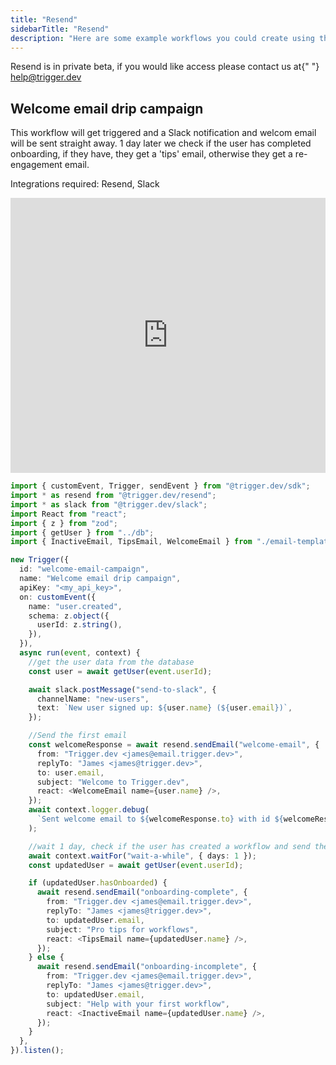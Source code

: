 ```yaml
---
title: "Resend"
sidebarTitle: "Resend"
description: "Here are some example workflows you could create using the Resend integration."
---
```


<Tip>
  Resend is in private beta, if you would like access please contact us at{" "}
  <a href="mailto:help@trigger.dev">help@trigger.dev</a>
</Tip>

## Welcome email drip campaign

This workflow will get triggered and a Slack notification and welcom email will be sent straight away.
1 day later we check if the user has completed onboarding, if they have, they get a 'tips' email, otherwise they get a re-engagement email.

Integrations required: Resend, Slack

<iframe
  width="100%"
  height="440"
  src="https://www.youtube.com/embed/aFlwD0frvnQ?rel=0"
  title="YouTube video player"
  frameborder="0"
  allow="accelerometer; autoplay; clipboard-write; encrypted-media; gyroscope; picture-in-picture; web-share"
  allowfullscreen
></iframe>


```ts
import { customEvent, Trigger, sendEvent } from "@trigger.dev/sdk";
import * as resend from "@trigger.dev/resend";
import * as slack from "@trigger.dev/slack";
import React from "react";
import { z } from "zod";
import { getUser } from "../db";
import { InactiveEmail, TipsEmail, WelcomeEmail } from "./email-templates";

new Trigger({
  id: "welcome-email-campaign",
  name: "Welcome email drip campaign",
  apiKey: "<my_api_key>",
  on: customEvent({
    name: "user.created",
    schema: z.object({
      userId: z.string(),
    }),
  }),
  async run(event, context) {
    //get the user data from the database
    const user = await getUser(event.userId);

    await slack.postMessage("send-to-slack", {
      channelName: "new-users",
      text: `New user signed up: ${user.name} (${user.email})`,
    });

    //Send the first email
    const welcomeResponse = await resend.sendEmail("welcome-email", {
      from: "Trigger.dev <james@email.trigger.dev>",
      replyTo: "James <james@trigger.dev>",
      to: user.email,
      subject: "Welcome to Trigger.dev",
      react: <WelcomeEmail name={user.name} />,
    });
    await context.logger.debug(
      `Sent welcome email to ${welcomeResponse.to} with id ${welcomeResponse.id}`
    );

    //wait 1 day, check if the user has created a workflow and send the appropriate email
    await context.waitFor("wait-a-while", { days: 1 });
    const updatedUser = await getUser(event.userId);

    if (updatedUser.hasOnboarded) {
      await resend.sendEmail("onboarding-complete", {
        from: "Trigger.dev <james@email.trigger.dev>",
        replyTo: "James <james@trigger.dev>",
        to: updatedUser.email,
        subject: "Pro tips for workflows",
        react: <TipsEmail name={updatedUser.name} />,
      });
    } else {
      await resend.sendEmail("onboarding-incomplete", {
        from: "Trigger.dev <james@email.trigger.dev>",
        replyTo: "James <james@trigger.dev>",
        to: updatedUser.email,
        subject: "Help with your first workflow",
        react: <InactiveEmail name={updatedUser.name} />,
      });
    }
  },
}).listen();
```
